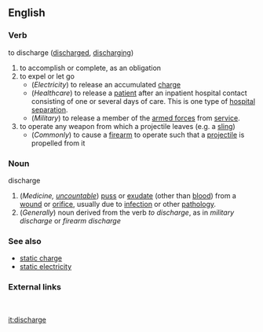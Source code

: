 ==English==

===Verb===
;to discharge  ([[discharged]], [[discharging]])
#to accomplish or complete, as an obligation
#to expel or let go
#*(''Electricity'') to release an accumulated [[charge]] 
#*(''Healthcare'') to release a [[patient]] after an inpatient hospital contact consisting of one or several days of care.  This is one type of [[Wikipedia:Hospital separation|hospital separation]].
#*(''Military'') to release a member of the [[armed forces]] from [[service]].
#to operate any weapon from which a projectile leaves (e.g. a [[sling]])
#*(''Commonly'') to cause a [[firearm]] to operate such that a [[projectile]] is propelled from it

===Noun===
;discharge
#(''Medicine, [[uncountable]]'') [[puss]] or [[exudate]] (other than [[blood]]) from a [[wound]] or [[orifice]], usually due to [[Wikipedia:Infection|infection]] or other [[Wikipedia:Pathology|pathology]].
#(''Generally'') noun derived from the verb ''to discharge'', as in ''military discharge'' or ''firearm discharge''

===See also===
*[[static charge]]
*[[static electricity]]

===External links===
{{pedialite}}

<BR>
{{Wikipedia}}

[[it:discharge]]